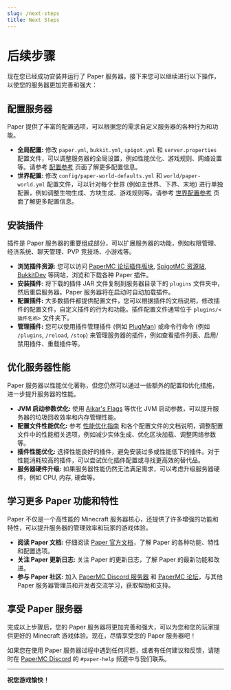 ```yaml
---
slug: /next-steps
title: Next Steps
---
```


# 后续步骤

现在您已经成功安装并运行了 Paper 服务器，接下来您可以继续进行以下操作，以使您的服务器更加完善和强大：

## 配置服务器

Paper 提供了丰富的配置选项，可以根据您的需求自定义服务器的各种行为和功能。

*   **全局配置:**  修改 `paper.yml`, `bukkit.yml`, `spigot.yml` 和 `server.properties` 配置文件，可以调整服务器的全局设置，例如性能优化、游戏规则、网络设置等。请参考 [配置参考](../reference/configuration/configuration-files) 页面了解更多配置信息。
*   **世界配置:**  修改 `config/paper-world-defaults.yml` 和 `world/paper-world.yml` 配置文件，可以针对每个世界 (例如主世界、下界、末地) 进行单独配置，例如调整生物生成、方块生成、游戏规则等。请参考 [世界配置参考](../reference/configuration/world-configuration.mdx) 页面了解更多配置信息。

## 安装插件

插件是 Paper 服务器的重要组成部分，可以扩展服务器的功能，例如权限管理、经济系统、聊天管理、PVP 竞技场、小游戏等。

*   **浏览插件资源:**  您可以访问 [PaperMC 论坛插件版块](https://forums.papermc.io/c/paper-plugins/14), [SpigotMC 资源站](https://www.spigotmc.org/resources/), [BukkitDev](https://dev.bukkit.org/projects/) 等网站，浏览和下载各种 Paper 插件。
*   **安装插件:**  将下载的插件 JAR 文件复制到服务器目录下的 `plugins` 文件夹中，然后重启服务器。Paper 服务器将在启动时自动加载插件。
*   **配置插件:**  大多数插件都提供配置文件，您可以根据插件的文档说明，修改插件的配置文件，自定义插件的行为和功能。插件配置文件通常位于 `plugins/<插件名称>` 文件夹下。
*   **管理插件:**  您可以使用插件管理插件 (例如 [PlugMan](https://www.spigotmc.org/resources/plugman.23182/)) 或命令行命令 (例如 `/plugins`, `/reload`, `/stop`) 来管理服务器的插件，例如查看插件列表、启用/禁用插件、重载插件等。

## 优化服务器性能

Paper 服务器以性能优化著称，但您仍然可以通过一些额外的配置和优化措施，进一步提升服务器的性能。

*   **JVM 启动参数优化:**  使用 [Aikar's Flags](/paper/admin/how-to/aikars-flags) 等优化 JVM 启动参数，可以提升服务器的垃圾回收效率和内存管理性能。
*   **配置文件性能优化:**  参考 [性能优化指南](/paper/admin/performance-tuning) 和各个配置文件的文档说明，调整配置文件中的性能相关选项，例如减少实体生成、优化区块加载、调整网络参数等。
*   **插件性能优化:**  选择性能良好的插件，避免安装过多或性能低下的插件。对于性能消耗较高的插件，可以尝试优化插件配置或寻找更高效的替代品。
*   **服务器硬件升级:**  如果服务器性能仍然无法满足需求，可以考虑升级服务器硬件，例如 CPU, 内存, 硬盘等。

## 学习更多 Paper 功能和特性

Paper 不仅是一个高性能的 Minecraft 服务器核心，还提供了许多增强的功能和特性，可以提升服务器的管理效率和玩家的游戏体验。

*   **阅读 Paper 文档:**  仔细阅读 [Paper 官方文档](https://docs.papermc.io/)，了解 Paper 的各种功能、特性和配置选项。
*   **关注 Paper 更新日志:**  关注 Paper 的更新日志，了解 Paper 的最新功能和改进。
*   **参与 Paper 社区:**  加入 [PaperMC Discord 服务器](https://discord.gg/papermc) 和 [PaperMC 论坛](https://forums.papermc.io/)，与其他 Paper 服务器管理员和开发者交流学习，获取帮助和支持。

## 享受 Paper 服务器

完成以上步骤后，您的 Paper 服务器将更加完善和强大，可以为您和您的玩家提供更好的 Minecraft 游戏体验。现在，尽情享受您的 Paper 服务器吧！

如果您在使用 Paper 服务器过程中遇到任何问题，或者有任何建议和反馈，请随时在 [PaperMC Discord](https://discord.gg/papermc) 的 `#paper-help` 频道中与我们联系。

---

**祝您游戏愉快！** 